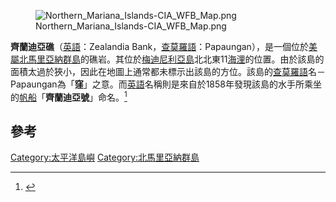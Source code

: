 [[Image:Northern_Mariana_Islands-CIA_WFB_Map.png|thumb]]

'''齊蘭迪亞礁'''（[[英語|英語]]：Zealandia Bank，[[查莫羅語|查莫羅語]]：Papaungan），是一個位於[[北馬里亞納群島|美屬北馬里亞納群島]]的礁岩。其位於[[梅迪尼利亞島|梅迪尼利亞島]]北北東11[[海浬|海浬]]的位置。由於該島的面積太過於狹小，因此在地圖上通常都未標示出該島的方位。該島的[[查莫羅語|查莫羅語]]名－Papaungan為「'''窪'''」之意。而[[英語|英語]]名稱則是來自於1858年發現該島的水手所乘坐的[[帆船|帆船]]「'''齊蘭迪亞號'''」命名。<ref>{{Cite web |url=http://gaebler.info/sonstiges/marianen.htm#zealandia |title=存档副本 |access-date=2012-01-26 |archive-url=https://web.archive.org/web/20140427193501/http://gaebler.info/sonstiges/marianen.htm#zealandia |archive-date=2014-04-27 |dead-url=yes }}</ref>

==參考==
{{reflist}}

[[Category:太平洋島嶼|Category:太平洋島嶼]]
[[Category:北馬里亞納群島|Category:北馬里亞納群島]]